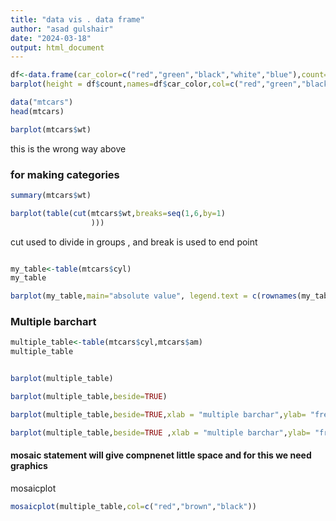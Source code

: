 ---
title: "data vis . data frame"
author: "asad gulshair"
date: "2024-03-18"
output: html_document
---

```{r}
df<-data.frame(car_color=c("red","green","black","white","blue"),count=c(13,15,17,18,20))
barplot(height = df$count,names=df$car_color,col=c("red","green","black","white","blue"))
```

```{r}
data("mtcars")
head(mtcars)
```

```{r}
barplot(mtcars$wt)
```
this is the wrong way above

### for making categories
```{r}
summary(mtcars$wt)
```

```{r}
barplot(table(cut(mtcars$wt,breaks=seq(1,6,by=1)
                  )))
```

cut used to divide in groups , and break is used to end point


```{r}

```

```{r}
my_table<-table(mtcars$cyl)
my_table
```

```{r}
barplot(my_table,main="absolute value", legend.text = c(rownames(my_table)),col = c("red","black","blue"))
```

### Multiple barchart
```{r}
multiple_table<-table(mtcars$cyl,mtcars$am)
multiple_table
```

```{r}
```


```{r}
barplot(multiple_table)
```


```{r}
barplot(multiple_table,beside=TRUE)
```

```{r}
barplot(multiple_table,beside=TRUE,xlab = "multiple barchar",ylab= "frequency",legend.text = c("four cly","six cly","eight cly"),col=c("red","brown","black"))

```


```{r}
barplot(multiple_table,beside=TRUE ,xlab = "multiple barchar",ylab= "frequency",legend.text = c("four cly","six cly","eight cly"),col=c("red","brown","black"),space = c(0.5,0.8))

```

#### mosaic statement will give compnenet little space and for this we need graphics
mosaicplot

```{r}
mosaicplot(multiple_table,col=c("red","brown","black"))
```

